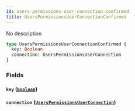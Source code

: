```yaml
---
id: users-permissions-user-connection-confirmed
title: UsersPermissionsUserConnectionConfirmed
---
```


No description

```graphql
type UsersPermissionsUserConnectionConfirmed {
  key: Boolean
  connection: UsersPermissionsUserConnection
}
```

### Fields

#### `key` ([`Boolean`](/v1/scalars/boolean))

#### `connection` ([`UsersPermissionsUserConnection`](/v1/objects/users-permissions-user-connection))
